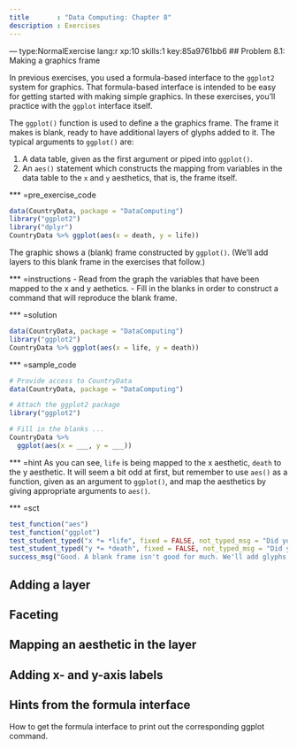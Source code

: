 ```yaml
---
title       : "Data Computing: Chapter 8"
description : Exercises
---
```


--- type:NormalExercise lang:r xp:10 skills:1  key:85a9761bb6
## Problem 8.1: Making a graphics frame

In previous exercises, you used a formula-based interface to the `ggplot2` system for graphics. That formula-based interface is intended to be easy for getting started with making simple graphics. In these exercises, you'll practice with the `ggplot` interface itself.

The `ggplot()` function is used to define a the graphics frame. The frame it makes is blank, ready to have additional layers of glyphs added to it. The typical arguments to `ggplot()` are:

1. A data table, given as the first argument or piped into `ggplot()`.
2. An `aes()` statement which constructs the mapping from variables in the data table to the `x` and `y` aesthetics, that is, the frame itself.

*** =pre_exercise_code
```r
data(CountryData, package = "DataComputing")
library("ggplot2")
library("dplyr")
CountryData %>% ggplot(aes(x = death, y = life))
```

The graphic shows a (blank) frame constructed by `ggplot()`. (We'll add layers to this blank frame in the exercises that follow.)

*** =instructions
- Read from the graph the variables that have been mapped to the x and y aethetics.
- Fill in the blanks in order to construct a command that will reproduce the blank frame.

*** =solution
```r
data(CountryData, package = "DataComputing")
library("ggplot2")
CountryData %>% ggplot(aes(x = life, y = death))
```

*** =sample_code
```r
# Provide access to CountryData
data(CountryData, package = "DataComputing")

# Attach the ggplot2 package
library("ggplot2")

# Fill in the blanks ...
CountryData %>%
  ggplot(aes(x = ___, y = ___))
```

*** =hint
As you can see, `life` is being mapped to the x aesthetic, `death` to the y aesthetic. It will seem a bit odd at first, but remember to use `aes()` as a function, given as an argument to `ggplot()`, and map the aesthetics by giving appropriate arguments to `aes()`.

*** =sct
```r
test_function("aes")
test_function("ggplot")
test_student_typed("x *= *life", fixed = FALSE, not_typed_msg = "Did you map `life` to the x-aesthetic?")
test_student_typed("y *= *death", fixed = FALSE, not_typed_msg = "Did you map `death` to the y-aesthetic?")
success_msg("Good. A blank frame isn't good for much. We'll add glyphs, labels, and such in the exercises that follow.")
```



## Adding a layer

## Faceting

## Mapping an aesthetic in the layer

## Adding x- and y-axis labels


## Hints from the formula interface

How to get the formula interface to print out the corresponding ggplot command.


